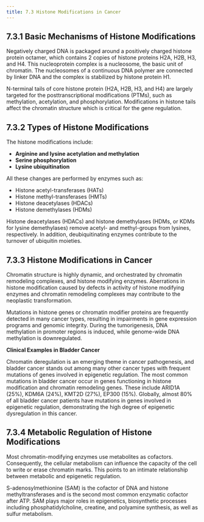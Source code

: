 ```yaml
---
title: 7.3 Histone Modifications in Cancer
---
```



## 7.3.1 Basic Mechanisms of Histone Modifications

Negatively charged DNA is packaged around a positively charged histone protein octamer, which contains 2 copies of histone proteins H2A, H2B, H3, and H4. This nucleoprotein complex is a nucleosome, the basic unit of chromatin. The nucleosomes of a continuous DNA polymer are connected by linker DNA and the complex is stabilized by histone protein H1.

N-terminal tails of core histone protein (H2A, H2B, H3, and H4) are largely targeted for the posttranscriptional modifications (PTMs), such as methylation, acetylation, and phosphorylation. Modifications in histone tails affect the chromatin structure which is critical for the gene regulation.

## 7.3.2 Types of Histone Modifications

The histone modifications include:

- **Arginine and lysine acetylation and methylation**
- **Serine phosphorylation**
- **Lysine ubiquitination**

All these changes are performed by enzymes such as:
- Histone acetyl-transferases (HATs)
- Histone methyl-transferases (HMTs)
- Histone deacetylases (HDACs)
- Histone demethylases (HDMs)

Histone deacetylases (HDACs) and histone demethylases (HDMs, or KDMs for lysine demethylases) remove acetyl- and methyl-groups from lysines, respectively. In addition, deubiquitinating enzymes contribute to the turnover of ubiquitin moieties.

## 7.3.3 Histone Modifications in Cancer

Chromatin structure is highly dynamic, and orchestrated by chromatin remodeling complexes, and histone modifying enzymes. Aberrations in histone modification caused by defects in activity of histone modifying enzymes and chromatin remodeling complexes may contribute to the neoplastic transformation.

Mutations in histone genes or chromatin modifier proteins are frequently detected in many cancer types, resulting in impairments in gene expression programs and genomic integrity. During the tumorigenesis, DNA methylation in promoter regions is induced, while genome-wide DNA methylation is downregulated.

**Clinical Examples in Bladder Cancer**

Chromatin deregulation is an emerging theme in cancer pathogenesis, and bladder cancer stands out among many other cancer types with frequent mutations of genes involved in epigenetic regulation. The most common mutations in bladder cancer occur in genes functioning in histone modification and chromatin remodeling genes. These include ARID1A (25%), KDM6A (24%), KMT2D (27%), EP300 (15%). Globally, almost 80% of all bladder cancer patients have mutations in genes involved in epigenetic regulation, demonstrating the high degree of epigenetic dysregulation in this cancer.

## 7.3.4 Metabolic Regulation of Histone Modifications

Most chromatin-modifying enzymes use metabolites as cofactors. Consequently, the cellular metabolism can influence the capacity of the cell to write or erase chromatin marks. This points to an intimate relationship between metabolic and epigenetic regulation.

S-adenosylmethionine (SAM) is the cofactor of DNA and histone methyltransferases and is the second most common enzymatic cofactor after ATP. SAM plays major roles in epigenetics, biosynthetic processes including phosphatidylcholine, creatine, and polyamine synthesis, as well as sulfur metabolism.
